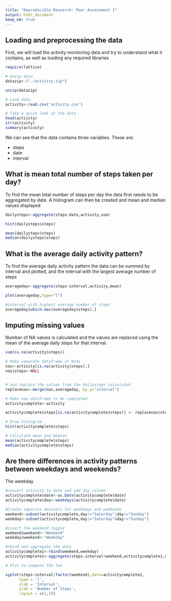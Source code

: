 ```yaml
---
title: "Reproducible Research: Peer Assessment 1"
output: html_document
keep_md: true
---
```



## Loading and preprocessing the data

First, we will load the activity monitoring data and try to understand what it contains, as well as loading any required libraries

```r

require(lattice)

# Unzip data
datazip<-("./activity.zip")

unzip(datazip)

# Load data
activity<-read.csv('activity.csv')

# Take a quick look at the data
head(activity)
str(activity)
summary(activity)
```

We can see that the data contains three variables. These are:

* steps
* date
* interval

## What is mean total number of steps taken per day?
To find the mean total number of steps per day the data first needs to be aggregated by date. A histogram can then be created and mean and median values displayed 

```r
dailysteps<-aggregate(steps~date,activity,sum)

hist(dailysteps$steps)

mean(dailysteps$steps)
median(dailysteps$steps)
```

## What is the average daily activity pattern?
To find the average daily activity pattern the data can be summed by interval and plotted, and the interval with the largest average number of steps

```r

averageday<-aggregate(steps~interval,activity,mean)

plot(averageday,type="l")

#interval with highest average number of steps
averageday[which.max(averageday$steps),]
```

## Imputing missing values
Number of NA values is calculated and the values are replaced using the mean of the average daily steps for that interval.

```r

sum(is.na(activity$steps))

# Make separate dataframe of N/As
nas<-activity[is.na(activity$steps),]
nas$steps<-NULL


# and replace the values from the dailysteps calculated
replacenas<-merge(nas,averageday, by.y="interval")

# Make new dataframe to be completed
activitycomplete<-activity

activitycomplete$steps[is.na(activitycomplete$steps)] <- replacenas$steps[match(activitycomplete$interval[is.na(activitycomplete$steps)],replacenas$interval)]

# Draw histogram
hist(activitycomplete$steps)

# Calculate mean and median
mean(activitycomplete$steps)
median(activitycomplete$steps)

```


## Are there differences in activity patterns between weekdays and weekends?

The weekday

```r

#convert activity to date and add day column
activitycomplete$date<-as.Date(activitycomplete$date)
activitycomplete$day<-weekdays(activitycomplete$date)

#Create separate datasets for weekdays and weekends
weekend<-subset(activitycomplete,day!="Saturday"|day!="Sunday")
weekday<-subset(activitycomplete,day!="Saturday"&day!="Sunday")

#insert the weekend toggle
weekend$weekend<-"Weekend"
weekday$weekend<-"Weekday"

#rbind and aggregate the data
activitycomplete1<-rbind(weekend,weekday)
activitycomplete1<-aggregate(steps~interval+weekend,activitycomplete1,mean)

# Plot to compare the two

xyplot(steps~interval|factor(weekend),data=activitycomplete1,
      type = 'l',
      xlab = 'Interval',
      ylab = 'Number of Steps',
      layout = c(1,2))
```

